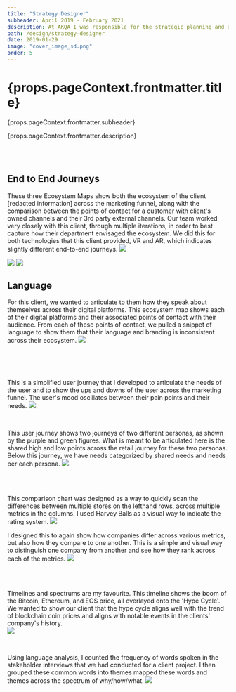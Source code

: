 ```yaml
---
title: "Strategy Designer"
subheader: April 2019 - February 2021
description: At AKQA I was responsible for the strategic planning and development of design frameworks that would be featured in our client deliverables.
path: /design/strategy-designer
date: 2019-01-29
image: "cover_image_sd.png"
order: 5
---
```


<h1>{props.pageContext.frontmatter.title}</h1>
<Subheader>{props.pageContext.frontmatter.subheader}</Subheader>
<p>{props.pageContext.frontmatter.description}</p>

<br />
<br />

<Section title="Ecosystem Maps">

## End to End Journeys
These three Ecosystem Maps show both the ecosystem of the client [redacted information] across the marketing funnel, along with the comparison between the points of contact for a customer with client's owned channels and their 3rd party external channels. Our team worked very closely with this client, through multiple iterations, in order to best capture how their department envisaged the ecosystem. We did this for both technologies that this client provided, VR and AR, which indicates slightly different end-to-end journeys. 
<Image src="VR_End_to_End_Journey.png" />

<Image src="Smart_Display_End_to_End_Journey.png" />

<Image src="Combined_DTC_End_to_End_Journey.png" />

## Language
For this client, we wanted to articulate to them how they speak about themselves across their digital platforms. This ecosystem map shows each of their digital platforms and their associated points of contact with their audience. From each of these points of contact, we pulled a snippet of language to show them that their language and branding is inconsistent across their ecosystem. 
<Image src="language.png" />



<br />
<br />
<br />

</Section>

<Section title="User Journeys">

This is a simplified user journey that I developed to articulate the needs of the user and to show the ups and downs of the user across the marketing funnel. The user's mood oscillates between their pain points and their needs.
<Image src="SVCjourney.png" />

<br />

This user journey shows two journeys of two different personas, as shown by the purple and green figures. What is meant to be articulated here is the shared high and low points across the retail journey for these two personas. Below this journey, we have needs categorized by shared needs and needs per each persona. 
<Image src="fbjourney.png" />

</Section>

<br />
<br />

<Section title="Comparison Charts">

This comparison chart was designed as a way to quickly scan the differences between multiple stores on the lefthand rows, across multiple metrics in the columns. I used Harvey Balls as a visual way to indicate the rating system.
<Image src="harveyballs.png" />
<br />

I designed this to again show how companies differ across various metrics, but also how they compare to one another. This is a simple and visual way to distinguish one company from another and see how they rank across each of the metrics.
<Image src="bestpractices.png" />

<br />
<br />

</Section>

<Section title="Timelines + Spectrums">

Timelines and spectrums are my favourite. This timeline shows the boom of the Bitcoin, Ethereum, and EOS price, all overlayed onto the 'Hype Cycle'. We wanted to show our client that the hype cycle aligns well with the trend of blockchain coin prices and aligns with notable events in the clients' company's history.  
<Image src="blockchainhype.png" />

<br />

Using language analysis, I counted the frequency of words spoken in the stakeholder interviews that we had conducted for a client project. I then grouped these common words into themes mapped these words and themes across the spectrum of why/how/what.
<Image src="keywordsconcepts.png" />



</Section>
